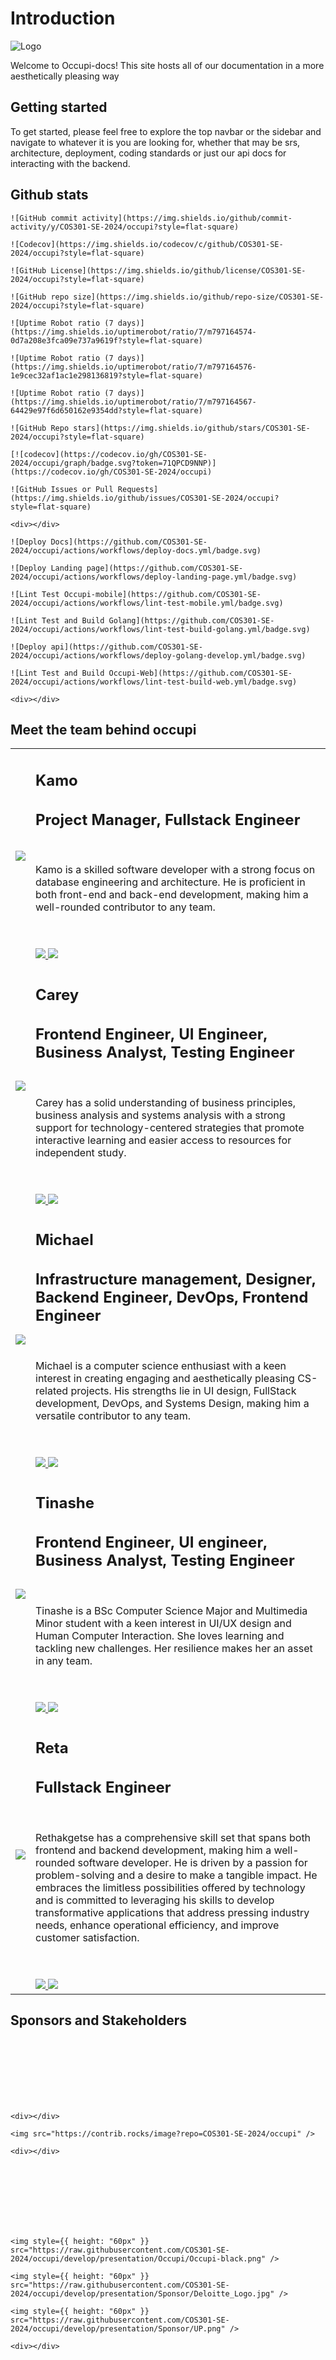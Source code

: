 # Introduction

![Logo](https://raw.githubusercontent.com/COS301-SE-2024/occupi/develop/presentation/Occupi/Occupi-black.png)

Welcome to Occupi-docs! This site hosts all of our documentation in a more aesthetically pleasing way

## Getting started

To get started, please feel free to explore the top navbar or the sidebar and navigate to whatever it is you are looking for, whether that may be srs, architecture, deployment, coding standards or just our api docs for interacting with the backend.

## Github stats

<div style={{ display: 'flex', justifyContent: 'space-between', flexWrap: "wrap" }}>
    <div></div>

    ![GitHub commit activity](https://img.shields.io/github/commit-activity/y/COS301-SE-2024/occupi?style=flat-square)

    ![Codecov](https://img.shields.io/codecov/c/github/COS301-SE-2024/occupi?style=flat-square)

    ![GitHub License](https://img.shields.io/github/license/COS301-SE-2024/occupi?style=flat-square)

    ![GitHub repo size](https://img.shields.io/github/repo-size/COS301-SE-2024/occupi?style=flat-square)

    ![Uptime Robot ratio (7 days)](https://img.shields.io/uptimerobot/ratio/7/m797164574-0d7a208e3fca09e737a9619f?style=flat-square)

    ![Uptime Robot ratio (7 days)](https://img.shields.io/uptimerobot/ratio/7/m797164576-1e9cec32af1ac1e298136819?style=flat-square)

    ![Uptime Robot ratio (7 days)](https://img.shields.io/uptimerobot/ratio/7/m797164567-64429e97f6d650162e9354dd?style=flat-square)

    ![GitHub Repo stars](https://img.shields.io/github/stars/COS301-SE-2024/occupi?style=flat-square)

    [![codecov](https://codecov.io/gh/COS301-SE-2024/occupi/graph/badge.svg?token=71QPCD9NNP)](https://codecov.io/gh/COS301-SE-2024/occupi)

    ![GitHub Issues or Pull Requests](https://img.shields.io/github/issues/COS301-SE-2024/occupi?style=flat-square)

    <div></div>

</div>

<div style={{ display: 'flex', justifyContent: 'space-between', flexWrap: "wrap" }}>
    <div></div>

    ![Deploy Docs](https://github.com/COS301-SE-2024/occupi/actions/workflows/deploy-docs.yml/badge.svg)

    ![Deploy Landing page](https://github.com/COS301-SE-2024/occupi/actions/workflows/deploy-landing-page.yml/badge.svg)

    ![Lint Test Occupi-mobile](https://github.com/COS301-SE-2024/occupi/actions/workflows/lint-test-mobile.yml/badge.svg)

    ![Lint Test and Build Golang](https://github.com/COS301-SE-2024/occupi/actions/workflows/lint-test-build-golang.yml/badge.svg)

    ![Deploy api](https://github.com/COS301-SE-2024/occupi/actions/workflows/deploy-golang-develop.yml/badge.svg)

    ![Lint Test and Build Occupi-Web](https://github.com/COS301-SE-2024/occupi/actions/workflows/lint-test-build-web.yml/badge.svg)

    <div></div>

</div>

## Meet the team behind occupi
<table style={{borderWidth: "1px", width: "100%", fontFamily: "Arial, sans-serif", borderCollapse: "collapse"}}>
  <tbody>
  <tr>
    <td style={{verticalAlign: "top", width: "auto", border: "0", padding: "10px", width: "250px"}}>
      <img src="https://raw.githubusercontent.com/COS301-SE-2024/occupi/develop/images/kamo.png"/>
    </td>
    <td style={{verticalAlign: "top", width: "auto", border: "0", padding: "10px"}}>
      <h2><b style={{fontSize: "18px"}}>Kamo</b></h2>
      <h2><b style={{fontSize: "16px"}}>Project Manager, Fullstack Engineer</b></h2><br/>
      <p>Kamo is a skilled software developer with a strong focus on database engineering and architecture. He is proficient in both front-end and back-end development, making him a well-rounded contributor to any team.</p>
      <br/><br/>
      <a href="https://github.com/KamogeloMoeketse" style={{textDecoration: "none", marginRight: "10px", display: "inline-block", verticalAlign: "middle"}}>
        <img src="https://skillicons.dev/icons?i=github"/>
      </a>
      <a href="https://www.linkedin.com/in/kamogelo-moeketse-a49351211/" style={{textDecoration: "none", marginRight: "10px", display: "inline-block", verticalAlign: "middle"}}>
        <img src="https://skillicons.dev/icons?i=linkedin"/>
      </a>
    </td>
  </tr>
  <tr>
    <td style={{verticalAlign: "top", width: "auto", border: "0", padding: "10px", width: "250px"}}>
      <img src="https://raw.githubusercontent.com/COS301-SE-2024/occupi/develop/images/carey.png"/>
    </td>
    <td style={{verticalAlign: "top", width: "auto", border: "0", padding: "10px"}}>
      <h2><b style={{fontSize: "18px"}}>Carey</b></h2>
      <h2><b style={{fontSize: "16px"}}>Frontend Engineer, UI Engineer, Business Analyst, Testing Engineer</b></h2><br/>
      <p>Carey has a solid understanding of business principles, business analysis and systems analysis with a strong support for technology-centered strategies that promote interactive learning and easier access to resources for independent study.</p>
      <br/><br/>
      <a href="https://github.com/u21631532" style={{textDecoration: "none", marginRight: "10px", display: "inline-block", verticalAlign: "middle"}}>
        <img src="https://skillicons.dev/icons?i=github"/>
      </a>
      <a href="https://www.linkedin.com/in/cmokou/" style={{textDecoration: "none", marginRight: "10px", display: "inline-block", verticalAlign: "middle"}}>
        <img src="https://skillicons.dev/icons?i=linkedin"/>
      </a>
    </td>
  </tr>
  <tr>
    <td style={{verticalAlign: "top", width: "auto", border: "0", padding: "10px", width: "250px"}}>
      <img src="https://raw.githubusercontent.com/COS301-SE-2024/occupi/develop/images/michael.png"/>
    </td>
    <td style={{verticalAlign: "top", width: "auto", border: "0", padding: "10px"}}>
      <h2><b style={{fontSize: "18px"}}>Michael</b></h2>
      <h2><b style={{fontSize: "16px"}}>Infrastructure management, Designer, Backend Engineer, DevOps, Frontend Engineer</b></h2><br/>
      <p>Michael is a computer science enthusiast with a keen interest in creating engaging and aesthetically pleasing CS-related projects. His strengths lie in UI design, FullStack development, DevOps, and Systems Design, making him a versatile contributor to any team.</p>
      <br/><br/>
      <a href="https://github.com/waveyboym" style={{textDecoration: "none", marginRight: "10px", display: "inline-block", verticalAlign: "middle"}}>
        <img src="https://skillicons.dev/icons?i=github"/>
      </a>
      <a href="https://www.linkedin.com/in/wavey/" style={{textDecoration: "none", marginRight: "10px", display: "inline-block", verticalAlign: "middle"}}>
        <img src="https://skillicons.dev/icons?i=linkedin"/>
      </a>
    </td>
  </tr>
  <tr>
    <td style={{verticalAlign: "top", width: "auto", border: "0", padding: "10px", width: "250px"}}>
      <img src="https://raw.githubusercontent.com/COS301-SE-2024/occupi/develop/images/tinashe.png"/>
    </td>
    <td style={{verticalAlign: "top", width: "auto", border: "0", padding: "10px"}}>
      <h2><b style={{fontSize: "18px"}}>Tinashe</b></h2>
      <h2><b style={{fontSize: "16px"}}>Frontend Engineer, UI engineer, Business Analyst, Testing Engineer</b></h2><br/>
      <p>Tinashe is a BSc Computer Science Major and Multimedia Minor student with a keen interest in UI/UX design and Human Computer Interaction. She loves learning and tackling new challenges. Her resilience makes her an asset in any team.</p>
      <br/><br/>
      <a href="https://github.com/Tinashe-Austin" style={{textDecoration: "none", marginRight: "10px", display: "inline-block", verticalAlign: "middle"}}>
        <img src="https://skillicons.dev/icons?i=github"/>
      </a>
      <a href="http://www.linkedin.com/in/tinashe-austin" style={{textDecoration: "none", marginRight: "10px", display: "inline-block", verticalAlign: "middle"}}>
        <img src="https://skillicons.dev/icons?i=linkedin"/>
      </a>
    </td>
  </tr>
  <tr>
    <td style={{verticalAlign: "top", width: "auto", border: "0", padding: "10px", width: "250px"}}>
      <img src="https://raw.githubusercontent.com/COS301-SE-2024/occupi/develop/images/retha.png"/>
    </td>
    <td style={{verticalAlign: "top", width: "auto", border: "0", padding: "10px"}}>
      <h2><b style={{fontSize: "18px"}}>Reta</b></h2>
      <h2><b style={{fontSize: "16px"}}>Fullstack Engineer</b></h2><br/>
      <p>Rethakgetse has a comprehensive skill set that spans both frontend and backend development, making him a well-rounded software developer. He is driven by a passion for problem-solving and a desire to make a tangible impact. He embraces the limitless possibilities offered by technology and is committed to leveraging his skills to develop transformative applications that address pressing industry needs, enhance operational efficiency, and improve customer satisfaction.</p>
      <br/><br/>
      <a href="https://github.com/Rethakgetse-Manaka" style={{textDecoration: "none", marginRight: "10px", display: "inline-block", verticalAlign: "middle"}}>
        <img src="https://skillicons.dev/icons?i=github"/>
      </a>
      <a href="http://www.linkedin.com/in/rethakgetse-manaka-7847bb227" style={{textDecoration: "none", marginRight: "10px", display: "inline-block", verticalAlign: "middle"}}>
        <img src="https://skillicons.dev/icons?i=linkedin"/>
      </a>
    </td>
  </tr>
  </tbody>
</table>

## Sponsors and Stakeholders
<br></br>
<br></br>
<br></br>
<div style={{ display: 'flex', flexDirection: "column", alignItems: 'center'}}>

    <div></div>

    <img src="https://contrib.rocks/image?repo=COS301-SE-2024/occupi" />

    <div></div>

</div>
<br></br>
<br></br>
<br></br>
<div style={{ display: 'flex', justifyContent: 'space-between', flexWrap: "wrap" }}>
    <div></div>

    <img style={{ height: "60px" }} src="https://raw.githubusercontent.com/COS301-SE-2024/occupi/develop/presentation/Occupi/Occupi-black.png" />

    <img style={{ height: "60px" }} src="https://raw.githubusercontent.com/COS301-SE-2024/occupi/develop/presentation/Sponsor/Deloitte_Logo.jpg" />

    <img style={{ height: "60px" }} src="https://raw.githubusercontent.com/COS301-SE-2024/occupi/develop/presentation/Sponsor/UP.png" />

    <div></div>

</div>
